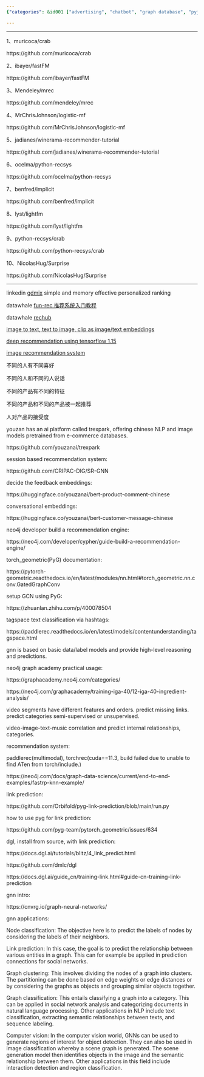 ```yaml
---
{"categories": &id001 ["advertising", "chatbot", "graph database", "pyjom", "recommendation"], "category": "Machine Learning", "date": "2022-05-27 03:25:06", "description": "This article highlights the potential of Graph Neural Networks in various applications such as personalized ranking, social network analysis, NLP, content categorization, and predicting missing links. It also discusses open-source Python libraries that can be used for implementing these use cases.", "tags": *id001, "title": "推荐系统 GNN"}

---
```


------

1、muricoca/crab

https://github.com/muricoca/crab

2、ibayer/fastFM

https://github.com/ibayer/fastFM

3、Mendeley/mrec

https://github.com/mendeley/mrec

4、MrChrisJohnson/logistic-mf

https://github.com/MrChrisJohnson/logistic-mf

5、jadianes/winerama-recommender-tutorial

https://github.com/jadianes/winerama-recommender-tutorial

6、ocelma/python-recsys

https://github.com/ocelma/python-recsys

7、benfred/implicit

https://github.com/benfred/implicit

8、lyst/lightfm

https://github.com/lyst/lightfm

9、python-recsys/crab

https://github.com/python-recsys/crab

10、NicolasHug/Surprise

https://github.com/NicolasHug/Surprise

----

linkedin [gdmix](https://github.com/linkedin/gdmix) simple and memory effective personalized ranking

datawhale [fun-rec 推荐系统入门教程](https://github.com/datawhalechina/fun-rec)

datawhale [rechub](https://github.com/datawhalechina/torch-rechub)

[image to text, text to image, clip as image/text embeddings](https://github.com/jina-ai/clip-as-service)

[deep recommendation using tensorflow 1.15](https://awesomeopensource.com/project/alibaba/DeepRec)

[image recommendation system](https://medium.com/analytics-vidhya/how-create-image-recomendation-system-3dcc5edf1597)

不同的人有不同喜好

不同的人和不同的人说话

不同的产品有不同的特征

不同的产品和不同的产品被一起推荐

人对产品的接受度

youzan has an ai platform called trexpark, offering chinese NLP and image models pretrained from e-commerce databases.

https://github.com/youzanai/trexpark

session based recommendation system:

https://github.com/CRIPAC-DIG/SR-GNN

decide the feedback embeddings:

https://huggingface.co/youzanai/bert-product-comment-chinese

conversational embeddings:

https://huggingface.co/youzanai/bert-customer-message-chinese

neo4j developer build a recommendation engine:

https://neo4j.com/developer/cypher/guide-build-a-recommendation-engine/

torch_geometric(PyG) documentation:

https://pytorch-geometric.readthedocs.io/en/latest/modules/nn.html#torch_geometric.nn.conv.GatedGraphConv

setup GCN using PyG:

https://zhuanlan.zhihu.com/p/400078504

tagspace text classification via hashtags:

https://paddlerec.readthedocs.io/en/latest/models/contentunderstanding/tagspace.html

gnn is based on basic data/label models and provide high-level reasoning and predictions.

neo4j graph academy practical usage:

https://graphacademy.neo4j.com/categories/

https://neo4j.com/graphacademy/training-iga-40/12-iga-40-ingredient-analysis/

video segments have different features and orders. predict missing links. predict categories semi-supervised or unsupervised.

video-image-text-music correlation and predict internal relationships, categories.

recommendation system:

paddlerec(multimodal), torchrec(cuda==11.3, build failed due to unable to find ATen from torch/include.)

https://neo4j.com/docs/graph-data-science/current/end-to-end-examples/fastrp-knn-example/

link prediction:

https://github.com/Orbifold/pyg-link-prediction/blob/main/run.py

how to use pyg for link prediction:

https://github.com/pyg-team/pytorch_geometric/issues/634

dgl, install from source, with link prediction:

https://docs.dgl.ai/tutorials/blitz/4_link_predict.html

https://github.com/dmlc/dgl

https://docs.dgl.ai/guide_cn/training-link.html#guide-cn-training-link-prediction

gnn intro:

https://cnvrg.io/graph-neural-networks/

gnn applications:

Node classification: The objective here is to predict the labels of nodes by considering the labels of their neighbors.

Link prediction: In this case, the goal is to predict the relationship between various entities in a graph. This can for example be applied in prediction connections for social networks.

Graph clustering: This involves dividing the nodes of a graph into clusters. The partitioning can be done based on edge weights or edge distances or by considering the graphs as objects and grouping similar objects together.

Graph classification: This entails classifying a graph into a category. This can be applied in social network analysis and categorizing documents in natural language processing. Other applications in NLP include text classification, extracting semantic relationships between texts, and sequence labeling.

Computer vision: In the computer vision world, GNNs can be used to generate regions of interest for object detection. They can also be used in image classification whereby a scene graph is generated. The scene generation model then identifies objects in the image and the semantic relationship between them. Other applications in this field include interaction detection and region classification.

